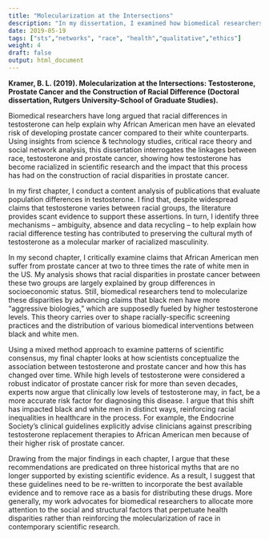 ```yaml
---
title: "Molecularization at the Intersections"
description: "In my dissertation, I examined how biomedical researchers produce racialized claims about testosterone, prostate cancer, and health disparities in biomedical research."
date: 2019-05-19 
tags: ["sts","networks", "race", "health","qualitative","ethics"]
weight: 4
draft: false
output: html_document
--- 
```


**Kramer, B. L. (2019). Molecularization at the Intersections: Testosterone, Prostate Cancer and the Construction of Racial Difference (Doctoral dissertation, Rutgers University-School of Graduate Studies).**

Biomedical researchers have long argued that racial differences in testosterone can help explain why African American men have an elevated risk of developing prostate cancer compared to their white counterparts. Using insights from science & technology studies, critical race theory and social network analysis, this dissertation interrogates the linkages between race, testosterone and prostate cancer, showing how testosterone has become racialized in scientific research and the impact that this process has had on the construction of racial disparities in prostate cancer. 

In my first chapter, I conduct a content analysis of publications that evaluate population differences in testosterone. I find that, despite widespread claims that testosterone varies between racial groups, the literature provides scant evidence to support these assertions. In turn, I identify three mechanisms – ambiguity, absence and data recycling – to help explain how racial difference testing has contributed to preserving the cultural myth of testosterone as a molecular marker of racialized masculinity. 

In my second chapter, I critically examine claims that African American men suffer from prostate cancer at two to three times the rate of white men in the US. My analysis shows that racial disparities in prostate cancer between these two groups are largely explained by group differences in socioeconomic status. Still, biomedical researchers tend to molecularize these disparities by advancing claims that black men have more “aggressive biologies,” which are supposedly fueled by higher testosterone levels. This theory carries over to shape racially-specific screening practices and the distribution of various biomedical interventions between black and white men. 

Using a mixed method approach to examine patterns of scientific consensus, my final chapter looks at how scientists conceptualize the association between testosterone and prostate cancer and how this has changed over time. While high levels of testosterone were considered a robust indicator of prostate cancer risk for more than seven decades, experts now argue that clinically low levels of testosterone may, in fact, be a more accurate risk factor for diagnosing this disease. I argue that this shift has impacted black and white men in distinct ways, reinforcing racial inequalities in healthcare in the process. For example, the Endocrine Society’s clinical guidelines explicitly advise clinicians against prescribing testosterone replacement therapies to African American men because of their higher risk of prostate cancer. 

Drawing from the major findings in each chapter, I argue that these recommendations are predicated on three historical myths that are no longer supported by existing scientific evidence. As a result, I suggest that these guidelines need to be re-written to incorporate the best available evidence and to remove race as a basis for distributing these drugs. More generally, my work advocates for biomedical researchers to allocate more attention to the social and structural factors that perpetuate health disparities rather than reinforcing the molecularization of race in contemporary scientific research.